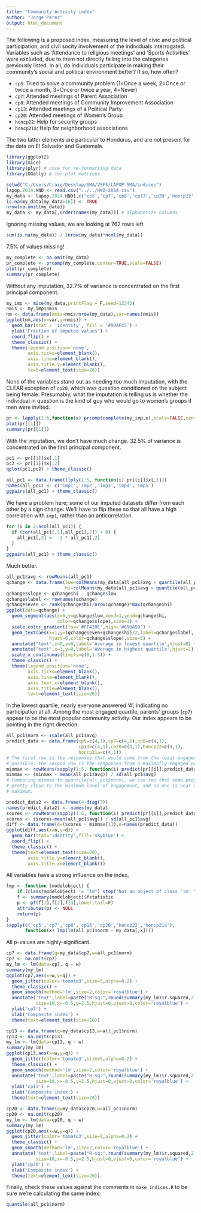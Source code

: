 ```yaml
---
title: "Community Activity index"
author: "Jorge Perez"
output: html_document
---
```


The following is a proposed index, measuring the level of civic and political participation, and civil socity involvement of the individuals interrogated. Variables such as 'Attendance to religious meetings' and 'Sports Activities' were excluded, due to them not directly falling into the categories previously listed. In all, do individuals participate in making their community's social and political environment better? If so, how often?

* `cp5`: Tried to solve a community problem (1=Once a week, 2=Once or twice a month, 3=Once or twice a year, 4=Never)
* `cp7`: Attended meetings of Parent Association 
* `cp8`: Attended meetings of Community Improvement Association 
* `cp13`: Attended meetings of a Political Party 
* `cp20`: Attended meetings of Women's Group 
* `honcp22`: Help for security groups 
* `honcp21a`: Help for neighborhood associations 

The two latter elements are particular to Honduras, and are not present for the data on El Salvador and Guatemala. 

```r
library(ggplot2)
library(mice)
library(plyr) # nice for re-formatting data
library(GGally) # for plot matrices

setwd("C:/Users/Craig/Desktop/SMA/VSFS/LAPOP-SMA/indices")
lapop.2014.HND <- read.csv("../../HND-2014.csv")
my_data <- lapop.2014.HND[,c('cp5','cp7','cp8','cp13','cp20','honcp22','honcp21a')]
is.na(my_data[my_data>16]) <- TRUE
nrow(na.omit(my_data))
my_data <- my_data[,order(names(my_data))] # alphabetize columns
```
Ignoring missing values, we are looking at 762 rows left

```r
sum(is.na(my_data)) / (nrow(my_data)*ncol(my_data))
```
7.5% of values missing!

```r
my_complete <- na.omit(my_data)
pr_complete <- prcomp(my_complete,center=TRUE,scale=FALSE)
plot(pr_complete)
summary(pr_complete)
```
Without any imputation, 32.7% of variance is concentrated on the first principal component.

```r
my_imp <- mice(my_data,printFlag = F,seed=12345) 
nmis <- my_imp$nmis
nm <- data.frame(nmis=nmis/nrow(my_data),var=names(nmis))
ggplot(nm,aes(x=var,y=nmis)) +
  geom_bar(stat = 'identity', fill = '#90AFC5') +
  ylab('Fraction of imputed values') +
  coord_flip() +
  theme_classic() +
  theme(legend.position='none',
        axis.ticks=element_blank(),
        axis.line=element_blank(),
        axis.title.y=element_blank(),
        text=element_text(size=20))
```

None of the variables stand out as needing too much imputation, with the CLEAR exception of `cp20`, which was question conditioned on the subject being female. Presumably, what the imputation is telling us is whether the individual in question is the kind of guy who would go to women's groups if men were invited.

```r
pr <- lapply(1:5,function(x) prcomp(complete(my_imp,x),scale=FALSE,center=TRUE))
plot(pr[[1]])
summary(pr[[1]])
```
With the imputation, we don't have much change. 32.5% of variance is concentrated on the first principal component.

```r
pc1 <- pr[[1]]$x[,1]
pc2 <- pr[[1]]$x[,2]
qplot(pc1,pc2) + theme_classic()
```

```r
all_pc1 <- data.frame(llply(1:5, function(i) pr[[i]]$x[,1]))
names(all_pc1) <- c('imp1','imp2','imp3','imp4','imp5')
ggpairs(all_pc1) + theme_classic()
```

We have a problem here; some of our imputed datasets differ from each other by a sign change. We'll have to flip these so that all have a high correlation with `imp1`, rather than an anticorrelation.

```r
for (i in 2:ncol(all_pc1)) {
  if (cor(all_pc1[,1],all_pc1[,2]) < 0) {
    all_pc1[,2] <- -1 * all_pc1[,2]
  }
}
ggpairs(all_pc1) + theme_classic()
```

Much better.

```r
all_pc1$avg <- rowMeans(all_pc1)
qchange <- data.frame(low=colMeans(my_data[all_pc1$avg < quantile(all_pc1$avg)[2],],na.rm=TRUE),
                      hi=colMeans(my_data[all_pc1$avg > quantile(all_pc1$avg)[4],],na.rm=TRUE))
qchange$slope <- qchange$hi - qchange$low
qchange$label <- rownames(qchange)
qchange$even <- rank(qchange$hi)/nrow(qchange)*max(qchange$hi)
ggplot(data=qchange) +
  geom_segment(aes(x=0,y=qchange$low,xend=1,yend=qchange$hi,
                   color=qchange$slope),size=1) +
  scale_color_gradient(low='#FF420E',high='#89DA59') +
  geom_text(aes(x=1,y=(qchange$even+qchange$hi)/2,label=qchange$label,
                hjust=0,color=qchange$slope),size=5) +
  annotate("text",x=0,y=0,label='Average in lowest quartile',hjust=0) +
  annotate("text",x=1,y=0,label='Average in highest quartile',hjust=1) +
  scale_x_continuous(limits=c(0,1.5)) +
  theme_classic() +
  theme(legend.position='none',
        axis.ticks=element_blank(),
        axis.line=element_blank(),
        axis.text.x=element_blank(),
        axis.title=element_blank(),
        text=element_text(size=20))
```

In the lowest quartile, nearly everyone answered '4', indicating no participation at all. Among the most engaged quartile, parents' groups (`cp7`) appear to be the most popular community activity. Our index appears to be pointing in the right direction.

```r
all_pc1$norm <- scale(all_pc1$avg) 
predict_data <- data.frame(cp5=c(4,1),cp7=c(4,1),cp8=c(4,1),
                           cp13=c(4,1),cp20=c(4,1),honcp22=c(4,1),
                           honcp21a=c(4,1))
# The first row is the responses that would come from the least-engaged person
# possible; the second row is the responses from a maximally-engaged person.
minmax <- rowMeans(sapply(1:5, function(i) predict(pr[[i]],predict_data)[,1]))
minmax <- (minmax - mean(all_pc1$avg)) / sd(all_pc1$avg) 
# Comparing minmax to quantile(all_pc1$norm), we can see that some people are
# pretty close to the minimum level of engagement, and no one is near the 
# maximum.

predict_data2 <- data.frame(4-diag(7))
names(predict_data2) <- names(my_data)
scores <- rowMeans(sapply(1:5, function(i) predict(pr[[i]],predict_data2)[,1]))
scores <- (scores-mean(all_pc1$avg)) / sd(all_pc1$avg) 
diff <- data.frame(d=(scores - minmax[1]),n=names(predict_data))
ggplot(diff,aes(x=n,y=d)) +
  geom_bar(stat='identity',fill='skyblue') +
  coord_flip() +
  theme_classic() +
  theme(text=element_text(size=20),
        axis.title.y=element_blank(),
        axis.title.x=element_blank())
```

All variables have a strong influence on the index.

```r
lmp <- function (modelobject) {
    if (class(modelobject) != "lm") stop("Not an object of class 'lm' ")
    f <- summary(modelobject)$fstatistic
    p <- pf(f[1],f[2],f[3],lower.tail=F)
    attributes(p) <- NULL
    return(p)
}
sapply(c('cp5','cp7','cp8','cp13','cp20','honcp22','honcp21a'),
       function(x) lmp(lm(all_pc1$norm ~ my_data[,x])))
```

All p-values are highly-significant.

```r
cp7 <- data.frame(q=my_data$cp7,w=all_pc1$norm)
cp7 <- na.omit(cp7)
my_lm <- lm(data=cp7, q ~ w)
summary(my_lm)
ggplot(cp7,aes(x=w,y=q)) +
  geom_jitter(color='tomato3',size=5,alpha=0.2) +
  theme_classic() +
  geom_smooth(method='lm',size=2,color='royalblue') +
  annotate('text',label=paste("R-sq:",round(summary(my_lm)$r.squared,2)),  
           size=10,x=-0.5,y=2.5,hjust=0,vjust=0,color='royalblue') +
  ylab('cp7') +
  xlab('Composite index') +
  theme(text=element_text(size=20)) 
```

```r
cp13 <- data.frame(q=my_data$cp13,w=all_pc1$norm)
cp13 <- na.omit(cp13)
my_lm <- lm(data=cp13, q ~ w)
summary(my_lm)
ggplot(cp13,aes(x=w,y=q)) +
  geom_jitter(color='tomato3',size=5,alpha=0.2) +
  theme_classic() +
  geom_smooth(method='lm',size=2,color='royalblue') +
  annotate('text',label=paste("R-sq:",round(summary(my_lm)$r.squared,2)),  
           size=10,x=-0.5,y=2.5,hjust=0,vjust=0,color='royalblue') +
  ylab('cp13') +
  xlab('Composite index') +
  theme(text=element_text(size=20)) 
```

```r
cp20 <- data.frame(q=my_data$cp20,w=all_pc1$norm)
cp20 <- na.omit(cp20)
my_lm <- lm(data=cp20, q ~ w)
summary(my_lm)
ggplot(cp20,aes(x=w,y=q)) +
  geom_jitter(color='tomato3',size=5,alpha=0.2) +
  theme_classic() +
  geom_smooth(method='lm',size=2,color='royalblue') +
  annotate('text',label=paste("R-sq:",round(summary(my_lm)$r.squared,2)),  
           size=10,x=-0.5,y=2.5,hjust=0,vjust=0,color='royalblue') +
  ylab('cp20') +
  xlab('Composite index') +
  theme(text=element_text(size=20)) 
```

Finally, check these values against the comments in `make_indices.R` to be sure we're calculating the same index:

```r
quantile(all_pc1$norm)
```